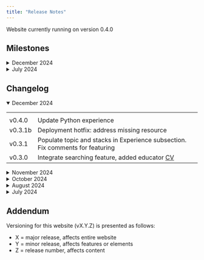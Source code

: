 ---
title: "Release Notes"
---

Website currently running on version 0.4.0

```{=html}
<h2>Milestones</h2>
<details>
  <summary>December 2024</summary>
  <table>
    <tr>
      <th></th>
      <th></th>
    </tr>
    <tr>
      <td>v0.4.0</td>
      <td>Renew versioning convention</td>
    </tr>
    <tr>
      <td>v0.3.0</td>
      <td>Launched search feature</td>
    </tr>
  </table>
</details>

<details>
  <summary>July 2024</summary>
  <table>
    <tr>
      <th></th>
      <th></th>
    </tr>
    <tr>
      <td>v0.2.0</td>
      <td>Revamped website with interactive content</td>
    </tr>
    <tr>
      <td>v0.1.1b</td>
      <td>Released finalized first version of static website with limited content</td>
    </tr>
  </table>
</details>

<h2>Changelog</h2>
<details open>
  <summary>December 2024</summary>
  <table>
    <tr>
      <th></th>
      <th></th>
    </tr>
    <tr>
      <td>v0.4.0</td>
      <td>Update Python experience</td>
    </tr>
    <tr>
      <td>v0.3.1b</td>
      <td>Deployment hotfix: address missing resource</td>
    </tr>
    <tr>
      <td>v0.3.1</td>
      <td>Populate topic and stacks in Experience subsection. Fix comments for featuring</td>
    </tr>
    <tr>
      <td>v0.3.0</td>
      <td>Integrate searching feature, added educator <span title="Curriculum Vitae"><u>CV</u></span></td>
    </tr>
  </table>
</details>

<details>
  <summary>November 2024</summary>
  <table>
    <tr>
      <th></th>
      <th></th>
    </tr>
    <tr>
      <td>v0.2.9</td>
      <td>Updated <span title="Curriculum Vitae"><u>CV</u></span>, updated Retrospective section</td>
    </tr>
  </table>
</details>

<details>
  <summary>October 2024</summary>
  <table>
    <tr>
      <th></th>
      <th></th>
    </tr>
    <tr>
      <td>v0.2.8</td>
      <td>Updated <span title="Home Page"><u>HP</u></span>, populated Experience subsection, fixed sorting bug, added <span title="Experimental"><u>exp</u></span> tags</td>
    </tr>
  </table>
</details>

<details>
  <summary>August 2024</summary>
  <table>
    <tr>
      <th></th>
      <th></th>
    </tr>
    <tr>
      <td>v0.2.7</td>
      <td>Links now open in new tab, populated Achievements subsection, added <span title="Experimental"><u>exp</u></span> BGM</td>
    </tr>
    <tr>
      <td>v0.2.6</td>
      <td>Added featured tab in multiple Retrospective subsections, added <span title="Experimental"><u>exp</u></span> sorting</td>
    </tr>
    <tr>
      <td>v0.2.5</td>
      <td>Added Achievement subsection, added comments on multiple files</td>
    </tr>
    <tr>
      <td>v0.2.4</td>
      <td>Populated Retrospective section, reorder CSS properties using concentric principles</td>
    </tr>
  </table>
</details>

<details>
  <summary>July 2024</summary>
  <table>
    <tr>
      <th></th>
      <th></th>
    </tr>
    <tr>
      <td>v0.2.3</td>
      <td>Reword multiple files, created Retrospective skeleton, added some highlighting</td>
    </tr>
    <tr>
      <td>v0.2.2</td>
      <td>Corrected typo in Education subsection</td>
    </tr>
    <tr>
      <td>v0.2.1b</td>
      <td>Deployment hotfix: rerender</td>
    </tr>
    <tr>
      <td>v0.2.1</td>
      <td>Added Experience subsection, populated Education subsection</td>
    </tr>
    <tr>
      <td>v0.2.0</td>
      <td>Changed website theme, centralized YAML options, added Education subsection</td>
    </tr>
    <tr>
      <td>v0.1.1b</td>
      <td>Deployment hotfix: rerender</td>
    </tr>
    <tr>
      <td>v0.1.1</td>
      <td>Corrected typo in MLAIDS subsection</td>
    </tr>
    <tr>
      <td>v0.1.0b</td>
      <td>Deployment hotfix: resolved multiple issues</td>
    </tr>
    <tr>
      <td>v0.1.0</td>
      <td>Initial release</td>
    </tr>
  </table>
</details>

<h2>Addendum</h2>
Versioning for this website (vX.Y.Z) is presented as follows:
<ul>
  <li>X = major release, affects entire website</li>
  <li>Y = minor release, affects features or elements</li>
  <li>Z = release number, affects content</li>
</ul>

<script>
  // Fetch all the details element
  const details = document.querySelectorAll("details");

  // Add the onclick listeners
  details.forEach((detail) => {
    detail.addEventListener("toggle", () => {
      if (detail.open) setTargetDetail(detail);
    });
  });

  // Close all the details that are not targetDetail
  function setTargetDetail(targetDetail) {
    details.forEach((detail) => {
      if (detail !== targetDetail) {
        detail.open = false;
      }
    });
  }
</script>
```